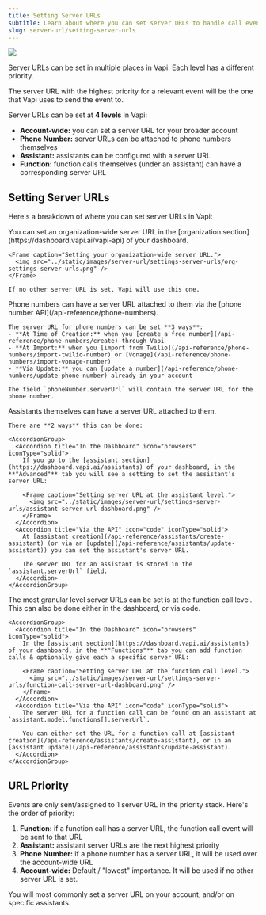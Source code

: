 ```yaml
---
title: Setting Server URLs
subtitle: Learn about where you can set server URLs to handle call events.
slug: server-url/setting-server-urls
---
```



<Frame caption="Server URLs can be set at multiple levels in Vapi.">
  <img src="../static/images/server-url/settings-server-urls/server-url-priority.png" />
</Frame>

Server URLs can be set in multiple places in Vapi. Each level has a different priority.

The server URL with the highest priority for a relevant event will be the one that Vapi uses to send the event to.

Server URLs can be set at **4 levels** in Vapi:

- **Account-wide:** you can set a server URL for your broader account
- **Phone Number:** server URLs can be attached to phone numbers themselves
- **Assistant:** assistants can be configured with a server URL
- **Function:** function calls themselves (under an assistant) can have a corresponding server URL

## Setting Server URLs

Here's a breakdown of where you can set server URLs in Vapi:

<AccordionGroup>
  <Accordion title="Organization" icon="table-columns" iconType="solid">
    You can set an organization-wide server URL in the [organization section](https://dashboard.vapi.ai/vapi-api) of your dashboard.

    <Frame caption="Setting your organization-wide server URL.">
      <img src="../static/images/server-url/settings-server-urls/org-settings-server-urls.png" />
    </Frame>

    If no other server URL is set, Vapi will use this one.

  </Accordion>
  <Accordion title="Phone Number" icon="phone-volume" iconType="solid">
    Phone numbers can have a server URL attached to them via the [phone number API](/api-reference/phone-numbers).

    The server URL for phone numbers can be set **3 ways**:
    - **At Time of Creation:** when you [create a free number](/api-reference/phone-numbers/create) through Vapi
    - **At Import:** when you [import from Twilio](/api-reference/phone-numbers/import-twilio-number) or [Vonage](/api-reference/phone-numbers/import-vonage-number)
    - **Via Update:** you can [update a number](/api-reference/phone-numbers/update-phone-number) already in your account

    The field `phoneNumber.serverUrl` will contain the server URL for the phone number.

  </Accordion>
  <Accordion title="Assistant" icon="robot" iconType="solid">
    Assistants themselves can have a server URL attached to them.
    
    There are **2 ways** this can be done:

    <AccordionGroup>
      <Accordion title="In the Dashboard" icon="browsers" iconType="solid">
        If you go to the [assistant section](https://dashboard.vapi.ai/assistants) of your dashboard, in the **"Advanced"** tab you will see a setting to set the assistant's server URL:

        <Frame caption="Setting server URL at the assistant level.">
          <img src="../static/images/server-url/settings-server-urls/assistant-server-url-dashboard.png" />
        </Frame>
      </Accordion>
      <Accordion title="Via the API" icon="code" iconType="solid">
        At [assistant creation](/api-reference/assistants/create-assistant) (or via an [update](/api-reference/assistants/update-assistant)) you can set the assistant's server URL.

        The server URL for an assistant is stored in the `assistant.serverUrl` field.
      </Accordion>
    </AccordionGroup>

  </Accordion>
  <Accordion title="Function Call" icon="function" iconType="solid">
    The most granular level server URLs can be set is at the function call level. This can also be done either in the dashboard, or via code.

    <AccordionGroup>
      <Accordion title="In the Dashboard" icon="browsers" iconType="solid">
        In the [assistant section](https://dashboard.vapi.ai/assistants) of your dashboard, in the **"Functions"** tab you can add function calls & optionally give each a specific server URL:

        <Frame caption="Setting server URL at the function call level.">
          <img src="../static/images/server-url/settings-server-urls/function-call-server-url-dashboard.png" />
        </Frame>
      </Accordion>
      <Accordion title="Via the API" icon="code" iconType="solid">
        The server URL for a function call can be found on an assistant at `assistant.model.functions[].serverUrl`.

        You can either set the URL for a function call at [assistant creation](/api-reference/assistants/create-assistant), or in an [assistant update](/api-reference/assistants/update-assistant).
      </Accordion>
    </AccordionGroup>

  </Accordion>
</AccordionGroup>

## URL Priority

Events are only sent/assigned to 1 server URL in the priority stack. Here's the order of priority:

1. **Function:** if a function call has a server URL, the function call event will be sent to that URL
2. **Assistant:** assistant server URLs are the next highest priority
3. **Phone Number:** if a phone number has a server URL, it will be used over the account-wide URL
4. **Account-wide:** Default / "lowest" importance. It will be used if no other server URL is set.

You will most commonly set a server URL on your account, and/or on specific assistants.
